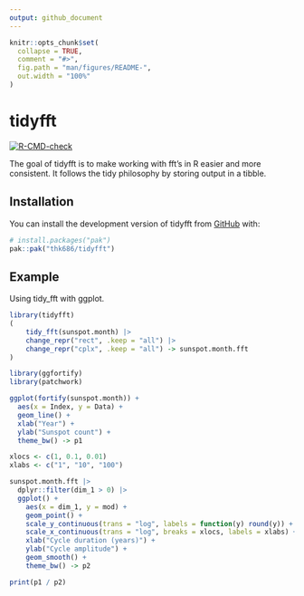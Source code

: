 ```yaml
---
output: github_document
---
```


<!-- README.md is generated from README.Rmd. Please edit that file -->

```r
knitr::opts_chunk$set(
  collapse = TRUE,
  comment = "#>",
  fig.path = "man/figures/README-",
  out.width = "100%"
)
```

# tidyfft

<!-- badges: start -->
[![R-CMD-check](https://github.com/thk686/tidyfft/actions/workflows/R-CMD-check.yaml/badge.svg)](https://github.com/thk686/tidyfft/actions/workflows/R-CMD-check.yaml)
<!-- badges: end -->

The goal of tidyfft is to make working with fft's in R easier and more consistent. It follows the tidy philosophy by storing output in a tibble.

## Installation

You can install the development version of tidyfft from [GitHub](https://github.com/) with:

``` r
# install.packages("pak")
pak::pak("thk686/tidyfft")
```

## Example

Using tidy_fft with ggplot.

```r
library(tidyfft)
(
    tidy_fft(sunspot.month) |>
    change_repr("rect", .keep = "all") |>
    change_repr("cplx", .keep = "all") -> sunspot.month.fft
)
```

```r
library(ggfortify)
library(patchwork)

ggplot(fortify(sunspot.month)) + 
  aes(x = Index, y = Data) + 
  geom_line() +
  xlab("Year") +
  ylab("Sunspot count") +
  theme_bw() -> p1

xlocs <- c(1, 0.1, 0.01)
xlabs <- c("1", "10", "100")

sunspot.month.fft |>
  dplyr::filter(dim_1 > 0) |>
  ggplot() +
    aes(x = dim_1, y = mod) +
    geom_point() +
    scale_y_continuous(trans = "log", labels = function(y) round(y)) +
    scale_x_continuous(trans = "log", breaks = xlocs, labels = xlabs) +
    xlab("Cycle duration (years)") +
    ylab("Cycle amplitude") +
    geom_smooth() +
    theme_bw() -> p2

print(p1 / p2)
```

